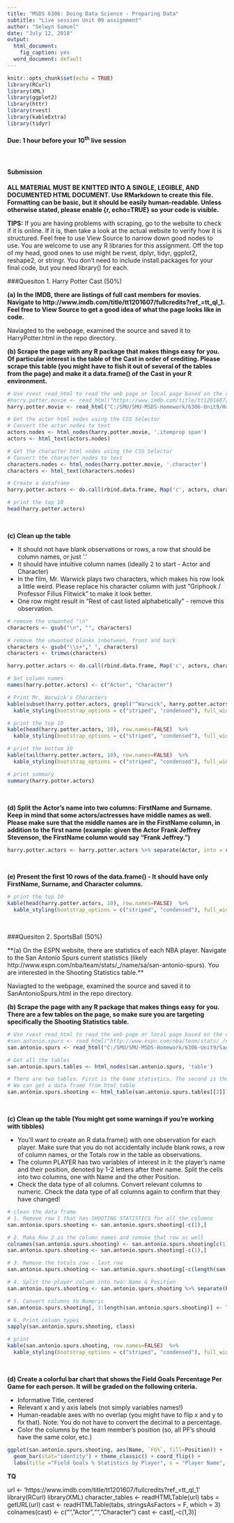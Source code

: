 ```yaml
---
title: "MSDS 6306: Doing Data Science - Preparing Data"
subtitle: "Live session Unit 09 assignment"
author: "Selwyn Samuel"
date: "July 12, 2018"
output:
  html_document:
    fig_caption: yes
  word_document: default
---
```


```r
knitr::opts_chunk$set(echo = TRUE)
library(RCurl)
library(XML)
library(ggplot2)
library(httr)
library(rvest)
library(kableExtra)
library(tidyr)
```

#### **Due: 1 hour before your 10^th^ live session**
$~$

#### **Submission**
**ALL MATERIAL MUST BE KNITTED INTO A SINGLE, LEGIBLE, AND DOCUMENTED HTML DOCUMENT. Use RMarkdown to create this file. Formatting can be basic, but it should be easily human-readable. Unless otherwise stated, please enable {r, echo=TRUE} so your code is visible.**

**TIPS:** If you are having problems with scraping, go to the website to check if it is online. If it is, then take a look at the actual website to verify how it is structured. Feel free to use View Source to narrow down good nodes to use. You are welcome to use any R libraries for this assignment. Off the top of my head, good ones to use might be rvest, dplyr, tidyr, ggplot2, reshape2, or stringr. You don't need to include install.packages for your final code, but you need library() for each.
$~$

###Quesiton 1. Harry Potter Cast (50%)

**(a) In the IMDB, there are listings of full cast members for movies. Navigate to http://www.imdb.com/title/tt1201607/fullcredits?ref_=tt_ql_1. Feel free to View Source to get a good idea of what the page looks like in code.**

Naviagted to the webpage, examined the source and saved it to HarryPotter.html in the repo directory.
$~$

**(b) Scrape the page with any R package that makes things easy for you. Of particular interest is the table of the Cast in order of crediting. Please scrape this table (you might have to fish it out of several of the tables from the page) and make it a data.frame() of the Cast in your R environment.**

```r

# Use rvest read_html to read the web page or local page based on the connection
#harry.potter.movie <- read_html("https://www.imdb.com/title/tt1201607/fullcredits?ref_=tt_ql_1")
harry.potter.movie <- read_html("C:/SMU/SMU-MSDS-Homework/6306-Unit9/HarryPotter.html")

# Get the actor html nodes using the CSS Selector
# Convert the actor nodes to text
actors.nodes <- html_nodes(harry.potter.movie, '.itemprop span')
actors <- html_text(actors.nodes)

# Get the character html nodes using the CSS Selector
# Convert the character nodes to text
characters.nodes <- html_nodes(harry.potter.movie, '.character')
characters <- html_text(characters.nodes)

# Create a dataframe
harry.potter.actors <- do.call(rbind.data.frame, Map('c', actors, characters))

# print the top 10
head(harry.potter.actors)
```
$~$

**(c) Clean up the table**

* It should not have blank observations or rows, a row that should be column names, or just '.'
* It should have intuitive column names (ideally 2 to start - Actor and Character)
* In the film, Mr. Warwick plays two characters, which makes his row look a little weird. Please replace his character column with just "Griphook / Professor Filius Flitwick" to make it look better. 
* One row might result in "Rest of cast listed alphabetically" - remove this observation.

```r
# remove the unwanted "\n"
characters <- gsub("\n", "", characters)

# remove the unwanted blanks inbetween, front and back
characters <- gsub("\\s+"," ", characters)
characters <- trimws(characters)

harry.potter.actors <- do.call(rbind.data.frame, Map('c', actors, characters))

# Set column names
names(harry.potter.actors) <- c("Actor", "Character")

# Print Mr. Warwick's Characters
kable(subset(harry.potter.actors, grepl("^Warwick", harry.potter.actors$Actor)), row.names=FALSE)  %>%
  kable_styling(bootstrap_options = c("striped", "condensed"), full_width = F)

# print the top 10
kable(head(harry.potter.actors, 10), row.names=FALSE)  %>%
  kable_styling(bootstrap_options = c("striped", "condensed"), full_width = F)

# print the bottom 10
kable(tail(harry.potter.actors, 10), row.names=FALSE)  %>%
  kable_styling(bootstrap_options = c("striped", "condensed"), full_width = F)

# print summary
summary(harry.potter.actors)

```
$~$

**(d) Split the Actor's name into two columns: FirstName and Surname. Keep in mind that some actors/actresses have middle names as well. Please make sure that the middle names are in the FirstName column, in addition to the first name (example: given the
Actor Frank Jeffrey Stevenson, the FirstName column would say "Frank Jeffrey.")**

```r
harry.potter.actors <- harry.potter.actors %>% separate(Actor, into = c("FirstName", "Surname"), sep = '\\s(?=\\S*?$)')
```
$~$

**(e) Present the first 10 rows of the data.frame() - It should have only FirstName, Surname, and Character columns.**

```r
# print the top 10
kable(head(harry.potter.actors, 10), row.names=FALSE)  %>%
  kable_styling(bootstrap_options = c("striped", "condensed"), full_width = F)
```
$~$

###Quesiton 2. SportsBall (50%)

**(a) On the ESPN website, there are statistics of each NBA player. Navigate to the San Antonio Spurs current statistics (likely http://www.espn.com/nba/team/stats/_/name/sa/san-antonio-spurs). You are interested in the Shooting Statistics table.**

Naviagted to the webpage, examined the source and saved it to SanAntonioSpurs.html in the repo directory.
$~$

**(b) Scrape the page with any R package that makes things easy for you. There are a few tables on the page, so make sure you are targeting specifically the Shooting Statistics table.**

```r

# Use rvest read_html to read the web page or local page based on the connection
#san.antonio.spurs <- read_html("http://www.espn.com/nba/team/stats/_/name/sa/san-antonio-spurs")
san.antonio.spurs <- read_html("C:/SMU/SMU-MSDS-Homework/6306-Unit9/SanAntonioSpurs.html")

# Get all the tables
san.antonio.spurs.tables <- html_nodes(san.antonio.spurs, 'table')

# There are two tables. First is the Game statistics. The second is the shooting statistics. We need the second one. 
# We can get a data frame from html_table
san.antonio.spurs.shooting <- html_table(san.antonio.spurs.tables[[2]])
```
$~$

**(c) Clean up the table (You might get some warnings if you're working with tibbles)**

* You'll want to create an R data.frame() with one observation for each player. Make sure that you do not accidentally include blank rows, a row of column names, or the Totals row in the table as observations.
* The column PLAYER has two variables of interest in it: the player's name and their position, denoted by 1-2 letters after their name. Split the cells into two columns, one with Name and the other Position.
* Check the data type of all columns. Convert relevant columns to numeric. Check the data type of all columns again to confirm that they have changed!

```r

# clean the data frame 
# 1. Remove row 1 that has SHOOTING STATISTICS for all the columns
san.antonio.spurs.shooting <- san.antonio.spurs.shooting[-c(1),]

# 2. Make Row 2 as the column names and remove that row as well
colnames(san.antonio.spurs.shooting) <- san.antonio.spurs.shooting[c(1),]
san.antonio.spurs.shooting <- san.antonio.spurs.shooting[-c(1),]

# 3. Remove the totals row - last row
san.antonio.spurs.shooting <- san.antonio.spurs.shooting[-c(length(san.antonio.spurs.shooting)),]

# 4. Split the player column into two: Name & Position
san.antonio.spurs.shooting <- san.antonio.spurs.shooting %>% separate(PLAYER, into = c("Name", "Position"), sep = ", ")

# 5. Convert columns to Numeric
san.antonio.spurs.shooting[, 3:length(san.antonio.spurs.shooting)] <- lapply(san.antonio.spurs.shooting[,3:length(san.antonio.spurs.shooting)], as.numeric)

# 6. Print column types
sapply(san.antonio.spurs.shooting, class)

# print
kable(san.antonio.spurs.shooting, row.names=FALSE)  %>%
  kable_styling(bootstrap_options = c("striped", "condensed"), full_width = F)

```
$~$

**(d) Create a colorful bar chart that shows the Field Goals Percentage Per Game for each person. It will be graded on the following criteria.**

* Informative Title, centered
* Relevant x and y axis labels (not simply variables names!)
* Human-readable axes with no overlap (you might have to flip x and y to fix that). Note: You do not have to convert the decimal to a percentage.
* Color the columns by the team member's position (so, all PF's should have the same color, etc.)

```r
ggplot(san.antonio.spurs.shooting, aes(Name, `FG%`, fill=Position)) +  
  geom_bar(stat="identity") + theme_classic() + coord_flip() +
  labs(title ="Field Goals % Statistics by Player", x = "Player Name", y = "Field Goal %")
```


**TQ**

url <- 'https://www.imdb.com/title/tt1201607/fullcredits?ref_=tt_ql_1'
library(RCurl)
library(XML)
character_tables <- readHTMLTable(url)
tabs = getURL(url)
cast <- readHTMLTable(tabs, stringsAsFactors = F, which = 3)
colnames(cast) <- c("","Actor","","Character")
cast <- cast[,-c(1,3)]

